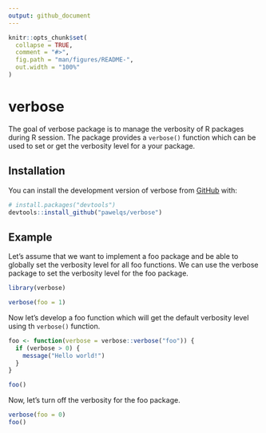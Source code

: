 ```yaml
---
output: github_document
---
```


<!-- README.md is generated from README.Rmd. Please edit that file -->

```r
knitr::opts_chunk$set(
  collapse = TRUE,
  comment = "#>",
  fig.path = "man/figures/README-",
  out.width = "100%"
)
```

# verbose

<!-- badges: start -->
<!-- badges: end -->

The goal of verbose package is to manage the verbosity of R packages during R session. The package provides a `verbose()` function which can be used to set or get the verbosity level for a your package.

## Installation

You can install the development version of verbose from [GitHub](https://github.com/) with:

``` r
# install.packages("devtools")
devtools::install_github("pawelqs/verbose")
```

## Example

Let's assume that we want to implement a foo package and be able to globally set the verbosity level for all foo functions. We can use the verbose package to set the verbosity level for the foo package.

```r
library(verbose)

verbose(foo = 1)
```

Now let's develop a foo function which will get the default verbosity level using th `verbose()` function.

```r
foo <- function(verbose = verbose::verbose("foo")) {
  if (verbose > 0) {
    message("Hello world!")
  }
}

foo()
```

Now, let's turn off the verbosity for the foo package.

```r
verbose(foo = 0)
foo()
```
